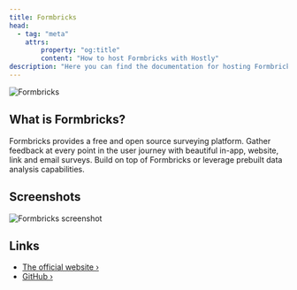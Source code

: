 ```yaml
---
title: Formbricks
head:
  - tag: "meta"
    attrs:
        property: "og:title"
        content: "How to host Formbricks with Hostly"
description: "Here you can find the documentation for hosting Formbricks with Hostly."
---
```



<Badge text="One-click setup." variant="note" size="large" />

![Formbricks](https://github.com/formbricks/formbricks/assets/72809645/0086704f-bee7-4d38-9cc8-fa42ee59e004)

## What is Formbricks?

Formbricks provides a free and open source surveying platform. Gather feedback at every point in the user journey with beautiful in-app, website, link and email surveys. Build on top of Formbricks or leverage prebuilt data analysis capabilities.

## Screenshots

![Formbricks screenshot](https://camo.githubusercontent.com/e2c25e9b7c1fce99c6314379fb0341980f44529b2ae136956be878071bf8558b/68747470733a2f2f6769746875622d70726f64756374696f6e2d757365722d61737365742d3632313064662e73332e616d617a6f6e6177732e636f6d2f3637353036352f3234393434313936372d63636238396561332d383262342d346266322d386432632d3532383732316563333133622e706e67)

## Links

- [The official website ›](https://formbricks.com?utm_source=hostly.khulnasoft.com)
- [GitHub ›](https://github.com/formbricks/formbricks?utm_source=hostly.khulnasoft.com)
